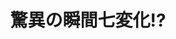 ﻿---
title: "驚異の瞬間七変化!?"
category: "工学院"
vol: "37"
interviewee: "古屋 秀峰 "
url: ""
tags: []
pdf: "37-5.pdf"
career: ""
preface: "らせん構造をとるポリペプチドについての研究。温度を変えることで右巻きから左巻きへ分子構造が変わる理由を研究している。"
---
